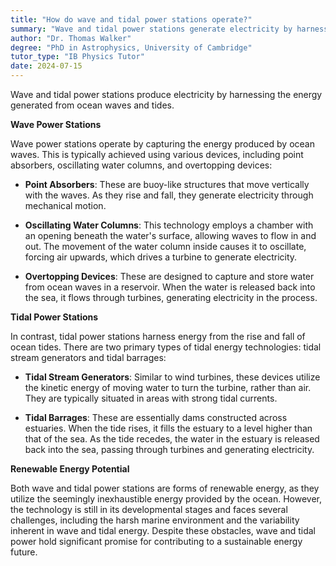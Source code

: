 ```yaml
---
title: "How do wave and tidal power stations operate?"
summary: "Wave and tidal power stations generate electricity by harnessing the energy from ocean waves and tides."
author: "Dr. Thomas Walker"
degree: "PhD in Astrophysics, University of Cambridge"
tutor_type: "IB Physics Tutor"
date: 2024-07-15
---
```


Wave and tidal power stations produce electricity by harnessing the energy generated from ocean waves and tides.

**Wave Power Stations**

Wave power stations operate by capturing the energy produced by ocean waves. This is typically achieved using various devices, including point absorbers, oscillating water columns, and overtopping devices:

- **Point Absorbers**: These are buoy-like structures that move vertically with the waves. As they rise and fall, they generate electricity through mechanical motion.
  
- **Oscillating Water Columns**: This technology employs a chamber with an opening beneath the water's surface, allowing waves to flow in and out. The movement of the water column inside causes it to oscillate, forcing air upwards, which drives a turbine to generate electricity.

- **Overtopping Devices**: These are designed to capture and store water from ocean waves in a reservoir. When the water is released back into the sea, it flows through turbines, generating electricity in the process.

**Tidal Power Stations**

In contrast, tidal power stations harness energy from the rise and fall of ocean tides. There are two primary types of tidal energy technologies: tidal stream generators and tidal barrages:

- **Tidal Stream Generators**: Similar to wind turbines, these devices utilize the kinetic energy of moving water to turn the turbine, rather than air. They are typically situated in areas with strong tidal currents.

- **Tidal Barrages**: These are essentially dams constructed across estuaries. When the tide rises, it fills the estuary to a level higher than that of the sea. As the tide recedes, the water in the estuary is released back into the sea, passing through turbines and generating electricity.

**Renewable Energy Potential**

Both wave and tidal power stations are forms of renewable energy, as they utilize the seemingly inexhaustible energy provided by the ocean. However, the technology is still in its developmental stages and faces several challenges, including the harsh marine environment and the variability inherent in wave and tidal energy. Despite these obstacles, wave and tidal power hold significant promise for contributing to a sustainable energy future.
    